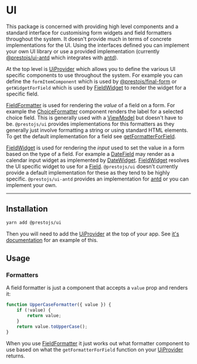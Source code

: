 

# UI

This package is concerned with providing high level components and a standard interface for customising form widgets
and field formatters throughout the system. It doesn't provide much in terms of concrete implementations for the UI. Using the interfaces
defined you can implement your own UI library or use a provided implementation (currently [@prestojs/ui-antd](/docs/ui-antd/) which
integrates with [antd](https://ant.design)).

At the top level is [UiProvider](doc:UiProvider) which allows you to define the various UI specific components to use throughout
the system. For example you can define the `formItemComponent` which is used by [@prestojs/final-form](/docs/final-form)
or `getWidgetForField` which is used by [FieldWidget](doc:FieldWidget) to render the widget for a specific field.

[FieldFormatter](doc:FieldFormatter) is used for rendering the _value_ of a field on a form. For example the [ChoiceFormatter](doc:ChoiceFormatter)
component renders the label for a selected choice field. This is generally used with a [ViewModel](doc:viewModelFactory) but
doesn't have to be. `@prestojs/ui` provides implementations for this formatters as they generally just involve formatting a string
or using standard HTML elements. To get the default implementation for a field see [getFormatterForField](doc:getFormatterForField).

[FieldWidget](doc:FieldWidget) is used for rendering the _input_ used to set the value in a form based on the type of a field.
For example a [DateField](doc:DateField) may render as a calendar input widget as implemented by [DateWidget](doc:DateWidget).
[FieldWidget](doc:FieldWidget) resolves the UI specific widget to use for a [Field](doc:Field). `@prestojs/ui` doesn't
currently provide a default implementation for these as they tend to be highly specific. `@prestojs/ui-antd` provides an implementation
for [antd](https://ant.design) or you can implement your own.

---

## Installation

```bash
yarn add @prestojs/ui
```

Then you will need to add the [UiProvider](doc:UiProvider) at the top of your app. See [it's documentation](doc:UiProvider)
for an example of this.

## Usage

### Formatters

A field formatter is just a component that accepts a `value` prop and renders it:

```js
function UpperCaseFormatter({ value }) {
    if (!value) {
        return value;
    }
    return value.toUpperCase();
}
```

When you use [FieldFormatter](doc:FieldFormatter) it just works out what formatter component to use based on what the
`getFormatterForField` function on your [UiProvider](doc:UiProvider) returns.
